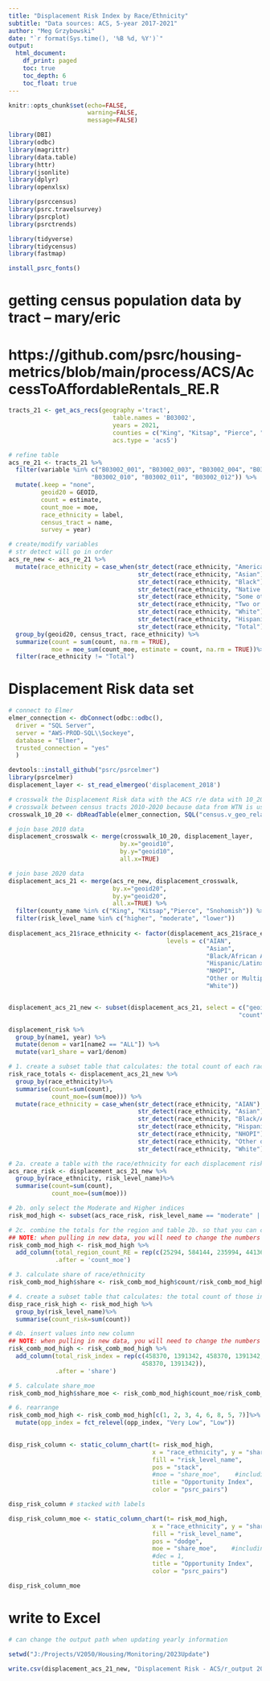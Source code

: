 ```yaml
---
title: "Displacement Risk Index by Race/Ethnicity"
subtitle: "Data sources: ACS, 5-year 2017-2021"
author: "Meg Grzybowski"
date: "`r format(Sys.time(), '%B %d, %Y')`"
output:
  html_document:
    df_print: paged
    toc: true
    toc_depth: 6
    toc_float: true
---
```


```r

knitr::opts_chunk$set(echo=FALSE, 
                      warning=FALSE, 
                      message=FALSE)
```

```r

library(DBI)
library(odbc)
library(magrittr)
library(data.table)
library(httr)
library(jsonlite)
library(dplyr)
library(openxlsx)

library(psrccensus)
library(psrc.travelsurvey)
library(psrcplot)
library(psrctrends)

library(tidyverse)
library(tidycensus)
library(fastmap)

install_psrc_fonts()
```

# getting census population data by tract -- mary/eric
# https://github.com/psrc/housing-metrics/blob/main/process/ACS/AccessToAffordableRentals_RE.R
```r

tracts_21 <- get_acs_recs(geography ='tract', 
                             table.names = 'B03002', 
                             years = 2021, 
                             counties = c("King", "Kitsap", "Pierce", "Snohomish"),
                             acs.type = 'acs5')

# refine table
acs_re_21 <- tracts_21 %>%
  filter(variable %in% c("B03002_001", "B03002_003", "B03002_004", "B03002_005", "B03002_006", "B03002_007", "B03002_008", "B03002_009",
                       "B03002_010", "B03002_011", "B03002_012")) %>%
  mutate(.keep = "none",
         geoid20 = GEOID,
         count = estimate,
         count_moe = moe, 
         race_ethnicity = label,
         census_tract = name,
         survey = year)

# create/modify variables
# str detect will go in order
acs_re_new <- acs_re_21 %>% 
  mutate(race_ethnicity = case_when(str_detect(race_ethnicity, "American Indian") ~"AIAN",
                                    str_detect(race_ethnicity, "Asian") ~"Asian",
                                    str_detect(race_ethnicity, "Black") ~"Black/African American",
                                    str_detect(race_ethnicity, "Native Hawaiian") ~"NHOPI",
                                    str_detect(race_ethnicity, "Some other") ~"Other or Multiple Races",
                                    str_detect(race_ethnicity, "Two or more") ~"Other or Multiple Races",
                                    str_detect(race_ethnicity, "White") ~"White",
                                    str_detect(race_ethnicity, "Hispanic or Latino") ~"Hispanic/Latinx",
                                    str_detect(race_ethnicity, "Total") ~"Total")) %>%
  group_by(geoid20, census_tract, race_ethnicity) %>%
  summarize(count = sum(count, na.rm = TRUE),
            moe = moe_sum(count_moe, estimate = count, na.rm = TRUE))%>%
  filter(race_ethnicity != "Total")
```

# Displacement Risk data set
```r

# connect to Elmer
elmer_connection <- dbConnect(odbc::odbc(),
  driver = "SQL Server",
  server = "AWS-PROD-SQL\\Sockeye",
  database = "Elmer",
  trusted_connection = "yes"
  )

devtools::install_github("psrc/psrcelmer")
library(psrcelmer)
displacement_layer <- st_read_elmergeo('displacement_2018')

# crosswalk the Displacement Risk data with the ACS r/e data with 10_20 crosswalk
# crosswalk between census tracts 2010-2020 because data from WTN is using 2010 census geographies while the spatial data (with population estimates) are using 2020 geographies
crosswalk_10_20 <- dbReadTable(elmer_connection, SQL("census.v_geo_relationships_tracts"))

# join base 2010 data
displacement_crosswalk <- merge(crosswalk_10_20, displacement_layer,
                               by.x="geoid10",
                               by.y="geoid10", 
                               all.x=TRUE)

# join base 2020 data
displacement_acs_21 <- merge(acs_re_new, displacement_crosswalk,
                             by.x="geoid20",
                             by.y="geoid20", 
                             all.x=TRUE) %>%
  filter(county_name %in% c("King", "Kitsap","Pierce", "Snohomish")) %>%
  filter(risk_level_name %in% c("higher", "moderate", "lower")) 
                       
displacement_acs_21$race_ethnicity <- factor(displacement_acs_21$race_ethnicity,
                                            levels = c("AIAN",
                                                       "Asian",
                                                       "Black/African American",
                                                       "Hispanic/Latinx",
                                                       "NHOPI",
                                                       "Other or Multiple Races",
                                                       "White"))


displacement_acs_21_new <- subset(displacement_acs_21, select = c("geoid20", "census_tract", "race_ethnicity", "county_name",
                                                                "count", "moe", "risk_level_name", "total_pop10"))
```

```r

displacement_risk %>%
  group_by(name1, year) %>%
  mutate(denom = var1[name2 == "ALL"]) %>%
  mutate(var1_share = var1/denom)

# 1. create a subset table that calculates: the total count of each race/ethnicity for the region
risk_race_totals <- displacement_acs_21_new %>%
  group_by(race_ethnicity)%>%
  summarise(count=sum(count),
            count_moe=(sum(moe))) %>%
  mutate(race_ethnicity = case_when(str_detect(race_ethnicity, "AIAN") ~ "AIAN Total",
                                    str_detect(race_ethnicity, "Asian") ~"Asian Total",
                                    str_detect(race_ethnicity, "Black/African American") ~"Black/African American Total",
                                    str_detect(race_ethnicity, "Hispanic/Latinx") ~"Hispanic/Latinx Total",
                                    str_detect(race_ethnicity, "NHOPI") ~"NHOPI Total",
                                    str_detect(race_ethnicity, "Other or Multiple Races") ~"Other or Multiple Races Total",
                                    str_detect(race_ethnicity, "White") ~"White Total"))

# 2a. create a table with the race/ethnicity for each displacement risk rating
acs_race_risk <- displacement_acs_21_new %>%
  group_by(race_ethnicity, risk_level_name)%>%
  summarise(count=sum(count),
            count_moe=(sum(moe)))

# 2b. only select the Moderate and Higher indices
risk_mod_high <- subset(acs_race_risk, risk_level_name == "moderate" | risk_level_name == "higher")

# 2c. combine the totals for the region and table 2b. so that you can calculate the MOE for each race/ethnicity
## NOTE: when pulling in new data, you will need to change the numbers to reflect new table 1. values ##
risk_comb_mod_high <- risk_mod_high %>%
  add_column(total_region_count_RE = rep(c(25294, 584144, 235994, 441362, 35108, 584394, 2620877), each = 2), 
             .after = 'count_moe')

# 3. calculate share of race/ethnicity
risk_comb_mod_high$share <- risk_comb_mod_high$count/risk_comb_mod_high$total_region_count_RE

# 4. create a subset table that calculates: the total count of those in the Moderate/Higher indices
disp_race_risk_high <- risk_mod_high %>%
  group_by(risk_level_name)%>%
  summarise(count_risk=sum(count))

# 4b. insert values into new column
## NOTE: when pulling in new data, you will need to change the numbers to reflect new table 3. values, alternating every other ##
risk_comb_mod_high <- risk_comb_mod_high %>%
  add_column(total_risk_index = rep(c(458370, 1391342, 458370, 1391342, 458370, 1391342, 458370, 1391342, 458370, 1391342, 458370, 1391342, 
                                     458370, 1391342)), 
             .after = 'share')

# 5. calculate share_moe
risk_comb_mod_high$share_moe <- risk_comb_mod_high$count_moe/risk_comb_mod_high$total_risk_index

# 6. rearrange
risk_comb_mod_high <- risk_comb_mod_high[c(1, 2, 3, 4, 6, 8, 5, 7)]%>%
  mutate(opp_index = fct_relevel(opp_index, "Very Low", "Low"))
  
```

```r

disp_risk_column <- static_column_chart(t= risk_mod_high,
                                        x = "race_ethnicity", y = "share",
                                        fill = "risk_level_name",
                                        pos = "stack",
                                        #moe = "share_moe",    #including moe will remove bar labels, one or the other
                                        title = "Opportunity Index",
                                        color = "psrc_pairs") 

disp_risk_column # stacked with labels

disp_risk_column_moe <- static_column_chart(t= risk_mod_high,
                                        x = "race_ethnicity", y = "share",
                                        fill = "risk_level_name",
                                        pos = "dodge",
                                        moe = "share_moe",    #including moe will remove bar labels, one or the other
                                        #dec = 1, 
                                        title = "Opportunity Index",
                                        color = "psrc_pairs") 

disp_risk_column_moe
```
# write to Excel
```r
# can change the output path when updating yearly information

setwd("J:/Projects/V2050/Housing/Monitoring/2023Update")

write.csv(displacement_acs_21_new, "Displacement Risk - ACS/r_output 2021 5YR NEW.csv", row.names=FALSE)
```